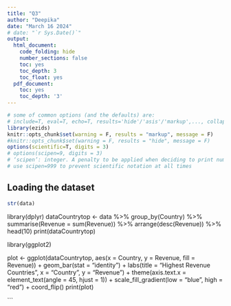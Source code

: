 ```yaml
---
title: "Q3"
author: "Deepika"
date: "March 16 2024"
# date: "`r Sys.Date()`"
output:
  html_document:
    code_folding: hide
    number_sections: false
    toc: yes
    toc_depth: 3
    toc_float: yes
  pdf_document:
    toc: yes
    toc_depth: '3'
---
```


```r
# some of common options (and the defaults) are: 
# include=T, eval=T, echo=T, results='hide'/'asis'/'markup',..., collapse=F, warning=T, message=T, error=T, cache=T, fig.width=6, fig.height=4, fig.dim=c(6,4) #inches, fig.align='left'/'center','right', 
library(ezids)
knitr::opts_chunk$set(warning = F, results = "markup", message = F)
#knitr::opts_chunk$set(warning = F, results = "hide", message = F)
options(scientific=T, digits = 3) 
# options(scipen=9, digits = 3) 
# ‘scipen’: integer. A penalty to be applied when deciding to print numeric values in fixed or exponential notation.  Positive values bias towards fixed and negative towards scientific notation: fixed notation will be preferred unless it is more than ‘scipen’ digits wider.
# use scipen=999 to prevent scientific notation at all times
```

## Loading the dataset

```r
str(data)
```
library(dplyr)
dataCountrytop <- data %>%
  group_by(Country) %>%
  summarise(Revenue = sum(Revenue)) %>%
  arrange(desc(Revenue)) %>%
  head(10)
print(dataCountrytop)

library(ggplot2)

plot <- ggplot(dataCountrytop, aes(x = Country, y = Revenue, fill = Revenue)) +
  geom_bar(stat = "identity") +
  labs(title = "Highest Revenue Countries", x = "Country", y = "Revenue") +
  theme(axis.text.x = element_text(angle = 45, hjust = 1)) + 
  scale_fill_gradient(low = "blue", high = "red") + coord_flip() 
print(plot)

```

